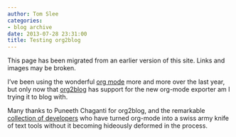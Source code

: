 ```yaml
---
author: Tom Slee
categories:
- blog archive
date: 2013-07-28 23:31:00
title: Testing org2blog
---
```


::: {.callout-note}

This page has been migrated from an earlier version of this site. 
Links and images may be broken.

:::



				

I've been using the wonderful [org mode](http://orgmode.org/) more and more over the last year, but only now that [org2blog](https://github.com/punchagan/org2blog) has support for the new org-mode exporter am I trying it to blog with. 

 

Many thanks to Puneeth Chaganti for org2blog, and the remarkable [collection of developers](http://orgmode.org/org.html#History-and-Acknowledgments) who have turned org-mode into a swiss army knife of text tools without it becoming hideously deformed in the process. 

		
